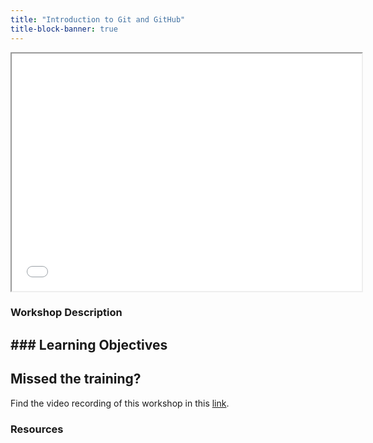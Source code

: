 ```yaml
---
title: "Introduction to Git and GitHub"
title-block-banner: true
---
```


<iframe width="560" height="380"src="ADD LINK TO SLIDED ENDING IN /preview"allowfullscreen></iframe>



### Workshop Description {.unnumbered}



### Learning Objectives{.unnumbered}
-   



:::callout-important
## Missed the training?

Find the video recording of this workshop in this [link](ADD LINK TO VIDEO ON DRIVE).

:::



### Resources {.unnumbered}